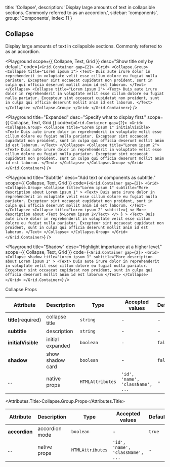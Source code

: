 
  title: 'Collapse',
  description:
    'Display large amounts of text in collapsible sections. Commonly referred to as an accordion.',
  sidebar: 'components',
  group: 'Components',
  index: 11
}

## Collapse

Display large amounts of text in collapsible sections. Commonly referred to as an accordion.

<Playground
  scope={{ Collapse, Text, Grid }}
  desc="Show title only by default."
  code={`
<Grid.Container gap={2}>
  <Grid>
    <Collapse.Group>
      <Collapse title="Lorem ipsum 1">
        <Text>
          Duis aute irure dolor in reprehenderit in voluptate velit esse
          cillum dolore eu fugiat nulla pariatur. Excepteur sint occaecat
          cupidatat non proident, sunt in culpa qui officia deserunt mollit
          anim id est laborum.
        </Text>
      </Collapse>
      <Collapse title="Lorem ipsum 2">
        <Text>
          Duis aute irure dolor in reprehenderit in voluptate velit esse
          cillum dolore eu fugiat nulla pariatur. Excepteur sint occaecat
          cupidatat non proident, sunt in culpa qui officia deserunt mollit
          anim id est laborum.
        </Text>
      </Collapse>
    </Collapse.Group>
  </Grid>
</Grid.Container>
`}
/>

<Playground
  title="Expanded"
  desc="Specify what to display first."
  scope={{ Collapse, Text, Grid }}
  code={`
<Grid.Container gap={2}>
  <Grid>
    <Collapse.Group>
      <Collapse title="Lorem ipsum 1" initialVisible>
        <Text>
          Duis aute irure dolor in reprehenderit in voluptate velit esse
          cillum dolore eu fugiat nulla pariatur. Excepteur sint occaecat
          cupidatat non proident, sunt in culpa qui officia deserunt mollit
          anim id est laborum.
        </Text>
      </Collapse>
      <Collapse title="Lorem ipsum 2">
        <Text>
          Duis aute irure dolor in reprehenderit in voluptate velit esse
          cillum dolore eu fugiat nulla pariatur. Excepteur sint occaecat
          cupidatat non proident, sunt in culpa qui officia deserunt mollit
          anim id est laborum.
        </Text>
      </Collapse>
    </Collapse.Group>
  </Grid>
</Grid.Container>
`}
/>

<Playground
  title="Subtitle"
  desc="Add text or components as subtitle."
  scope={{ Collapse, Text, Grid }}
  code={`
<Grid.Container gap={2}>
  <Grid>
    <Collapse.Group>
      <Collapse
        title="Lorem ipsum 1"
        subtitle="More description about Lorem ipsum 1"
      >
        <Text>
          Duis aute irure dolor in reprehenderit in voluptate velit esse
          cillum dolore eu fugiat nulla pariatur. Excepteur sint occaecat
          cupidatat non proident, sunt in culpa qui officia deserunt mollit
          anim id est laborum.
        </Text>
      </Collapse>
      <Collapse
        title="Lorem ipsum 2"
        subtitle={
          <>
            More description about <Text b>Lorem ipsum 2</Text>
          </>
        }
      >
        <Text>
          Duis aute irure dolor in reprehenderit in voluptate velit esse
          cillum dolore eu fugiat nulla pariatur. Excepteur sint occaecat
          cupidatat non proident, sunt in culpa qui officia deserunt mollit
          anim id est laborum.
        </Text>
      </Collapse>
    </Collapse.Group>
  </Grid>
</Grid.Container>
`}
/>

<Playground
  title="Shadow"
  desc="Highlight importance at a higher level."
  scope={{ Collapse, Text, Grid }}
  code={`
<Grid.Container gap={2}>
  <Grid>
    <Collapse
      shadow
      title="Lorem ipsum 1"
      subtitle="More description about Lorem ipsum 1"
    >
      <Text>
        Duis aute irure dolor in reprehenderit in voluptate velit esse cillum
        dolore eu fugiat nulla pariatur. Excepteur sint occaecat cupidatat non
        proident, sunt in culpa qui officia deserunt mollit anim id est
        laborum
      </Text>
    </Collapse>
  </Grid>
</Grid.Container>
`}
/>

<Attributes edit="/pages/docs/components/collapse.mdx">
<Attributes.Title>Collapse.Props</Attributes.Title>

| Attribute           | Description      | Type             | Accepted values                  | Default |
| ------------------- | ---------------- | ---------------- | -------------------------------- | ------- |
| **title**(required) | collapse title   | `string`         | -                                | -       |
| **subtitle**        | description      | `string`         | -                                | -       |
| **initialVisible**  | initial expanded | `boolean`        | -                                | `false` |
| **shadow**          | show shadow card | `boolean`        | -                                | `false` |
| ...                 | native props     | `HTMLAttributes` | `'id', 'name', 'className', ...` | -       |

<Attributes.Title>Collapse.Group.Props</Attributes.Title>

| Attribute     | Description    | Type             | Accepted values                  | Default |
| ------------- | -------------- | ---------------- | -------------------------------- | ------- |
| **accordion** | accordion mode | `boolean`        | -                                | `true`  |
| ...           | native props   | `HTMLAttributes` | `'id', 'name', 'className', ...` | -       |

</Attributes>

